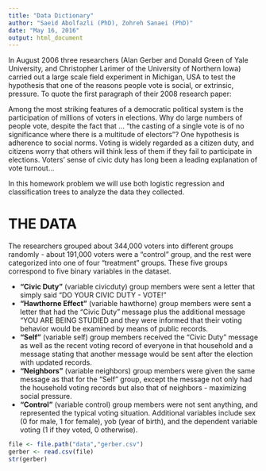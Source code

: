 ```yaml
---
title: "Data Dictionary"
author: "Saeid Abolfazli (PhD), Zohreh Sanaei (PhD)"
date: "May 16, 2016"
output: html_document
---
```

In August 2006 three researchers (Alan Gerber and Donald Green of Yale University, and Christopher Larimer of the University of Northern Iowa) carried out a large scale field experiment in Michigan, USA to test the hypothesis that one of the reasons people vote is social, or extrinsic, pressure. To quote the first paragraph of their 2008 research paper:

Among the most striking features of a democratic political system is the participation of millions of voters in elections. Why do large numbers of people vote, despite the fact that ... "the casting of a single vote is of no significance where there is a multitude of electors"? One hypothesis is adherence to social norms. Voting is widely regarded as a citizen duty, and citizens worry that others will think less of them if they fail to participate in elections. Voters' sense of civic duty has long been a leading explanation of vote turnout...

In this homework problem we will use both logistic regression and classification trees to analyze the data they collected.

# THE DATA

The researchers grouped about 344,000 voters into different groups randomly - about 191,000 voters were a "control" group, and the rest were categorized into one of four "treatment" groups. These five groups correspond to five binary variables in the dataset.

* **"Civic Duty"** (variable civicduty) group members were sent a letter that simply said "DO YOUR CIVIC DUTY - VOTE!"
* **"Hawthorne Effect"** (variable hawthorne) group members were sent a letter that had the "Civic Duty" message plus the additional message "YOU ARE BEING STUDIED and they were informed that their voting behavior would be examined by means of public records.
* **"Self"** (variable self) group members received the "Civic Duty" message as well as the recent voting record of everyone in that household and a message stating that another message would be sent after the election with updated records.
* **"Neighbors"** (variable neighbors) group members were given the same message as that for the "Self" group, except the message not only had the household voting records but also that of neighbors - maximizing social pressure.
* **"Control"** (variable control) group members were not sent anything, and represented the typical voting situation.
Additional variables include sex (0 for male, 1 for female), yob (year of birth), and the dependent variable voting (1 if they voted, 0 otherwise).


```r
file <- file.path("data","gerber.csv")
gerber <- read.csv(file)
str(gerber)
```
